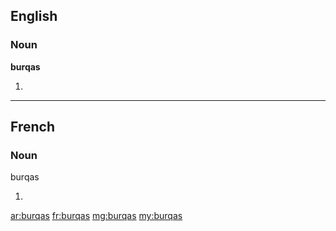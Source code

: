 ==English==

===Noun===
'''burqas'''

# {{plural of|lang=en|burqa}}

----

==French==

===Noun===
;burqas

# {{plural of|lang=fr|burqa}}

[[ar:burqas]]
[[fr:burqas]]
[[mg:burqas]]
[[my:burqas]]